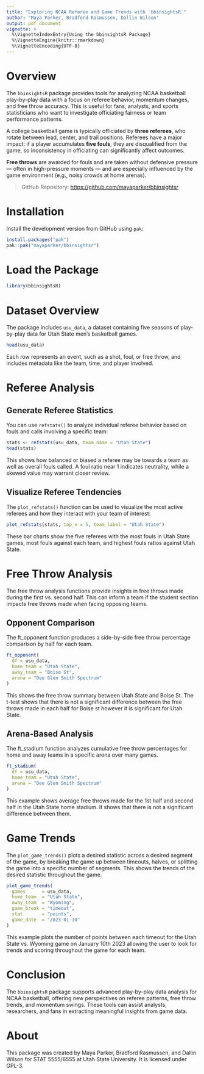 ```yaml
---
title: "Exploring NCAA Referee and Game Trends with `bbinsightsR`"
author: "Maya Parker, Bradford Rasmussen, Dallin Wilson"
output: pdf_document
vignette: >
  %\VignetteIndexEntry{Using the bbinsightsR Package}
  %\VignetteEngine{knitr::rmarkdown}
  %\VignetteEncoding{UTF-8}
---
```


# Overview

The `bbinsightsR` package provides tools for analyzing NCAA basketball play-by-play data with a focus on referee behavior, momentum changes, and free throw accuracy. This is useful for fans, analysts, and sports statisticians who want to investigate officiating fairness or team performance patterns.

A college basketball game is typically officiated by **three referees**, who rotate between lead, center, and trail positions. Referees have a major impact: if a player accumulates **five fouls**, they are disqualified from the game, so inconsistency in officiating can significantly affect outcomes.

**Free throws** are awarded for fouls and are taken without defensive pressure — often in high-pressure moments — and are especially influenced by the game environment (e.g., noisy crowds at home arenas).


> GitHub Repository: <https://github.com/mayaparker/bbinsightsr>

# Installation

Install the development version from GitHub using `pak`:

``` r
install.packages("pak")
pak::pak("mayaparker/bbinsightsr")
```

# Load the Package

``` r
library(bbinsightsR)
```

# Dataset Overview

The package includes `usu_data`, a dataset containing five seasons of play-by-play data for Utah State men’s basketball games. 

``` r
head(usu_data)
```
Each row represents an event, such as a shot, foul, or free throw, and includes metadata like the team, time, and player involved.

# Referee Analysis

## Generate Referee Statistics

You can use `refstats()` to analyze individual referee behavior based on fouls and calls involving a specific team:

``` r
stats <- refstats(usu_data, team_name = "Utah State")
head(stats)
```

This shows how balanced or biased a referee may be towards a team as well as overall fouls called. A foul ratio near 1 indicates neutrality, while a skewed value may warrant closer review. 

## Visualize Referee Tendencies

The `plot_refstats()` function can be used to visualize the most active referees and how they interact with your team of interest:

``` r
plot_refstats(stats, top_n = 5, team_label = "Utah State")
```

These bar charts show the five referees with the most fouls in Utah State games, most fouls against each team, and highest fouls ratios against Utah State. 

# Free Throw Analysis

The free throw analysis functions provide insights in free throws made during the first vs. second half. This can inform a team if the student section impacts free throws made when facing opposing teams.

## Opponent Comparison

The ft_opponent function produces a side-by-side free throw percentage comparison by half for each team.

``` r
ft_opponent(
  df = usu_data,
  home_team = "Utah State",
  away_team = "Boise St",
  arena = "Dee Glen Smith Spectrum"
)
```

This shows the free throw summary between Utah State and Boise St. The t-test shows that there is not a significant difference between the free throws made in each half for Boise st however it is significant for Utah State. 

## Arena-Based Analysis

The ft_stadium function analyzes cumulative free throw percentages for home and away teams in a specific arena over many games.

``` r
ft_stadium(
  df = usu_data,
  home_team = "Utah State",
  arena = "Dee Glen Smith Spectrum"
)
```

This example shows average free throws made for the 1st half and second half in the Utah State home stadium. It shows that there is not a significant difference between them. 

# Game Trends

The `plot_game_trends()` plots a desired statistic across a desired segment of the game, by breaking the game up between timeouts, halves, or splitting the game into a specific number of segments. This shows the trends of the desired statistic throughout the game.

``` r
plot_game_trends(
  games      = usu_data,
  home_team  = "Utah State",
  away_team  = "Wyoming",
  game_break = "timeout",
  stat       = "points",
  game_date  = "2023-01-10"
)
```
This example plots the number of points between each timeout for the Utah State vs. Wyoming game on January 10th 2023 allowing the user to look for trends and scoring throughout the game for each team. 

# Conclusion

The `bbinsightsR` package supports advanced play-by-play data analysis for NCAA basketball, offering new perspectives on referee patterns, free throw trends, and momentum swings. These tools can assist analysts, researchers, and fans in extracting meaningful insights from game data.

# About

This package was created by Maya Parker, Bradford Rasmussen, and Dallin Wilson for STAT 5555/6555 at Utah State University. It is licensed under GPL-3.

